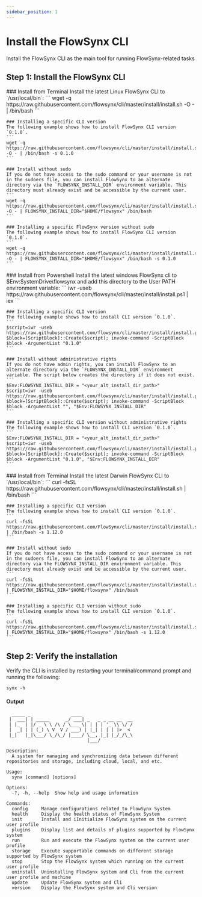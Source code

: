 ```yaml
---
sidebar_position: 1
---
```


# Install the FlowSynx CLI

Install the FlowSynx CLI as the main tool for running FlowSynx-related tasks

## Step 1: Install the FlowSynx CLI

<Tabs groupId="operating-systems">
  <TabItem value="linux" label="Linux">
    ### Install from Terminal
    Install the latest Linux FlowSynx CLI to `/usr/local/bin`:
    ```
    wget -q https://raw.githubusercontent.com/flowsynx/cli/master/install/install.sh -O - | /bin/bash
    ```

    ### Installing a specific CLI version
    The following example shows how to install FlowSynx CLI version `0.1.0`.
    ```
    wget -q https://raw.githubusercontent.com/flowsynx/cli/master/install/install.sh -O - | /bin/bash -s 0.1.0
    ```

    ### Install without sudo
    If you do not have access to the sudo command or your username is not in the sudoers file, you can install FlowSynx to an alternate directory via the `FLOWSYNX_INSTALL_DIR` environment variable. This directory must already exist and be accessible by the current user.
    ```
    wget -q https://raw.githubusercontent.com/flowsynx/cli/master/install/install.sh -O - | FLOWSYNX_INSTALL_DIR="$HOME/flowsynx" /bin/bash
    ```

    ### Installing a specific FlowSynx version without sudo
    The following example shows how to install FlowSynx CLI version `0.1.0`.
    ```
    wget -q https://raw.githubusercontent.com/flowsynx/cli/master/install/install.sh -O - | FLOWSYNX_INSTALL_DIR="$HOME/flowsynx" /bin/bash -s 0.1.0
    ```
  </TabItem>
  <TabItem value="windows" label="Windows">
    ### Install from Powershell
    Install the latest windows FlowSynx cli to $Env:SystemDrive\flowsynx and add this directory to the User PATH environment variable:
    ```
    iwr -useb https://raw.githubusercontent.com/flowsynx/cli/master/install/install.ps1 | iex
    ```

    ### Installing a specific CLI version
    The following example shows how to install CLI version `0.1.0`.
    ```
    $script=iwr -useb https://raw.githubusercontent.com/flowsynx/cli/master/install/install.ps1; $block=[ScriptBlock]::Create($script); invoke-command -ScriptBlock $block -ArgumentList "0.1.0"
    ```
  
    ### Install without administrative rights
    If you do not have admin rights, you can install FlowSynx to an alternate directory via the `FLOWSYNX_INSTALL_DIR` environment variable. The script below creates the directory if it does not exist.
    ```
    $Env:FLOWSYNX_INSTALL_DIR = "<your_alt_install_dir_path>"
    $script=iwr -useb https://raw.githubusercontent.com/flowsynx/cli/master/install/install.ps1; $block=[ScriptBlock]::Create($script); invoke-command -ScriptBlock $block -ArgumentList "", "$Env:FLOWSYNX_INSTALL_DIR"
    ```
  
    ### Installing a specific CLI version without administrative rights
    The following example shows how to install CLI version `0.1.0`.
    ```
    $Env:FLOWSYNX_INSTALL_DIR = "<your_alt_install_dir_path>"
    $script=iwr -useb https://raw.githubusercontent.com/flowsynx/cli/master/install/install.ps1; $block=[ScriptBlock]::Create($script); invoke-command -ScriptBlock $block -ArgumentList "0.1.0", "$Env:FLOWSYNX_INSTALL_DIR"
    ```
  </TabItem>
  <TabItem value="macos" label="MacOS">
    ### Install from Terminal
    Install the latest Darwin FlowSynx CLI to `/usr/local/bin`:
    ```
    curl -fsSL https://raw.githubusercontent.com/flowsynx/cli/master/install/install.sh | /bin/bash
    ```

    ### Installing a specific CLI version
    The following example shows how to install CLI version `0.1.0`.
    ```
    curl -fsSL https://raw.githubusercontent.com/FlowSynx/cli/master/install/install.sh | /bin/bash -s 1.12.0
    ```

    ### Install without sudo
    If you do not have access to the sudo command or your username is not in the sudoers file, you can install FlowSynx to an alternate directory via the FLOWSYNX_INSTALL_DIR environment variable. This directory must already exist and be accessible by the current user.
    ```
    curl -fsSL https://raw.githubusercontent.com/flowsynx/cli/master/install/install.sh | FLOWSYNX_INSTALL_DIR="$HOME/flowsynx" /bin/bash
    ```

    ### Installing a specific CLI version without sudo
    The following example shows how to install CLI version `0.1.0`.
    ```
    curl -fsSL https://raw.githubusercontent.com/flowsynx/cli/master/install/install.sh | FLOWSYNX_INSTALL_DIR="$HOME/flowsynx" /bin/bash -s 1.12.0
    ```
  </TabItem>
</Tabs>

## Step 2: Verify the installation
Verify the CLI is installed by restarting your terminal/command prompt and running the following:
```
synx -h
```
#### Output
```
  _____ _               ____
 |  ___| | _____      _/ ___| _   _ _ __ __  __
 | |_  | |/ _ \ \ /\ / \___ \| | | | '_ \\ \/ /
 |  _| | | (_) \ V  V / ___) | |_| | | | |>  <
 |_|   |_|\___/ \_/\_/ |____/ \__, |_| |_/_/\_\
                              |___/

Description:
  A system for managing and synchronizing data between different repositories and storage, including cloud, local, and etc.

Usage:
  synx [command] [options]

Options:
  -?, -h, --help  Show help and usage information

Commands:
  config     Manage configurations related to FlowSynx System
  health     Display the health status of FlowSynx System
  init       Install and iInitialize FlowSynx system on the current user profile
  plugins    Display list and details of plugins supported by FlowSynx system
  run        Run and execute the FlowSynx system on the current user profile
  storage    Execute supportable commands on different storage supported by FlowSynx system
  stop       Stop the FlowSynx system which running on the current user profile
  uninstall  Uninstalling FlowSynx system and Cli from the current user profile and machine
  update     Update FlowSynx system and Cli
  version    Display the FlowSynx system and Cli version
```